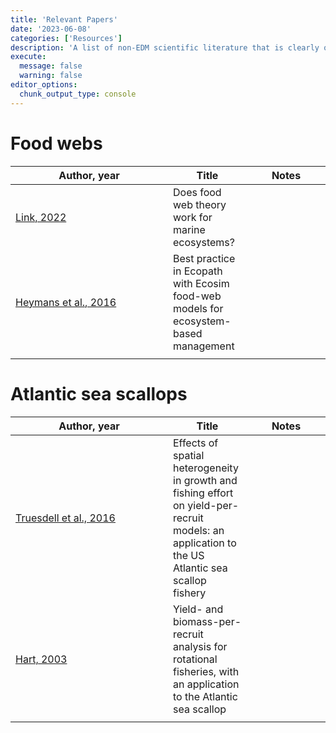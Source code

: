 ```yaml
---
title: 'Relevant Papers'
date: '2023-06-08'
categories: ['Resources']
description: 'A list of non-EDM scientific literature that is clearly or potentially related to my project. Papers related to EDM can be found on the Intro to EDM page.'
execute: 
  message: false
  warning: false
editor_options: 
  chunk_output_type: console
---
```


# Food webs
| Author, year | Title | Notes |
|--------------|-------|-------|
|      [Link, 2022](https://www.int-res.com/articles/meps2002/230/m230p001.pdf)  | Does food web theory work for marine ecosystems?      |    |
|      [Heymans et al., 2016](https://doi.org/10.1016/j.ecolmodel.2015.12.007)        |    Best practice in Ecopath with Ecosim food-web models for ecosystem-based management   |       |
|              |       |       |


# Atlantic sea scallops
| Author, year | Title | Notes |
|--------------|-------|-------|
|      [Truesdell et al., 2016](https://academic.oup.com/icesjms/article/73/4/1062/2457902)        |    Effects of spatial heterogeneity in growth and fishing effort on yield-per-recruit models: an application to the US Atlantic sea scallop fishery   |       |
|        [Hart, 2003](https://www.researchgate.net/publication/279700466_Yield-_and_biomass-per-recruit_analysis_for_rotational_fisheries_with_an_application_to_the_Atlantic_sea_scallop_Placopecten_magellanicus)      |   Yield- and biomass-per-recruit analysis for rotational fisheries, with an application to the Atlantic sea scallop    |       |
|              |       |       |

<!-- # Ecosystem-based fisheries management -->
<!-- | Author, year | Title | Notes | -->
<!-- |--------------|-------|-------| -->
<!-- |      Link        |       |       | -->
<!-- |              |       |       | -->
<!-- |              |       |       | -->


<!-- # Recruitment -->
<!-- | Author, year | Title | Notes | -->
<!-- |--------------|-------|-------| -->
<!-- |      Link        |       |       | -->
<!-- |              |       |       | -->
<!-- |              |       |       | -->